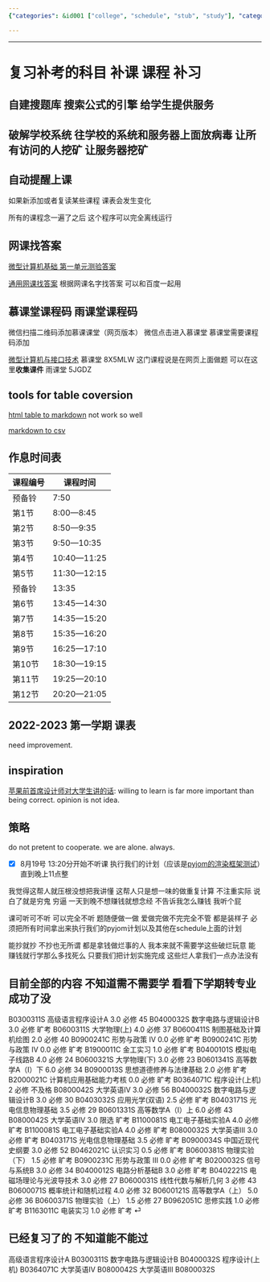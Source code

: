 ```yaml
---
{"categories": &id001 ["college", "schedule", "stub", "study"], "category": "Education", "date": "2023-12-22 23:52:59", "description": "The university course schedule program is designed to assist students in organizing their academic plans, retrieving relevant class and exam details, and displaying grades on a scale of 0.0 to 6.0. The program categorizes subjects into required/elective options and features status markers for absences, incompletes, or failures.", "tags": *id001, "title": "复习补考的科目 补课 课程 补习"}

---
```


------

# 复习补考的科目 补课 课程 补习

## 自建搜题库 搜索公式的引擎 给学生提供服务

## 破解学校系统 往学校的系统和服务器上面放病毒 让所有访问的人挖矿 让服务器挖矿

## 自动提醒上课

如果新添加或者复读某些课程 课表会发生变化

所有的课程念一遍了之后 这个程序可以完全离线运行

## 网课找答案

[微型计算机基础 第一单元测验答案](https://vip.studypro.club/2021/2021%E4%B8%AD%E5%9B%BD%E5%A4%A7%E5%AD%A6mooc-%E5%BE%AE%E6%9C%BA%E6%8E%A5%E5%8F%A3%E6%8A%80%E6%9C%AF%E5%B9%BF%E4%B8%9C%E8%B4%A2%E7%BB%8F%E5%A4%A7%E5%AD%A6-%E6%9C%80%E6%96%B0%E4%B8%AD%E5%9B%BD/)

[通用网课找答案](https://vip.studypro.club) 根据网课名字找答案 可以和百度一起用

## 慕课堂课程码 雨课堂课程码

微信扫描二维码添加慕课课堂（网页版本）
微信点击进入慕课堂 慕课堂需要课程码添加

[微型计算机与接口技术](https://www.icourse163.org/course/NJUPT-1206367801) 慕课堂 8X5MLW 这门课程说是在网页上面做题 可以在这里**收集课件** 雨课堂 5JGDZ



## tools for table coversion

[html table to markdown](https://github.com/johnbeech/html-table-to-markdown-converter) not work so well

[markdown to csv](https://github.com/tomroy/mdtable2csv)

## 作息时间表

|课程编号|课程时间 | 
--- | --- |
| 预备铃 | 7:50
| 第1节 | 8:00—8:45
| 第2节 | 8:50—9:35
| 第3节 | 9:50—10:35
| 第4节 | 10:40—11:25
| 第5节 | 11:30—12:15
| 预备铃 | 13:35
| 第6节 | 13:45—14:30
| 第7节 | 14:35—15:20
| 第8节 | 15:35—16:20
| 第9节 | 16:25—17:10
| 第10节 | 18:30—19:15
| 第11节 | 19:25—20:10
| 第12节 | 20:20—21:05


## 2022-2023 第一学期 课表

need improvement.

## inspiration

[苹果前首席设计师对大学生讲的话](https://www.bilibili.com/video/BV1eU4y1L7fQ):
willing to learn is far more important than being correct.
opinion is not idea.


## 策略

do not pretent to cooperate. we are alone. always.

- [x] 8月19号 13:20分开始不听课 执行我们的计划（应该是[pyjom的渲染框架测试](./pyjom schedules.md)）直到晚上11点整

我觉得这帮人就压根没想把我讲懂 这帮人只是想一味的做重复计算 不注重实际 说白了就是穷鬼 穷逼 一天到晚不想赚钱就想念经 不告诉我怎么赚钱 我听个屁

课可听可不听 可以完全不听 题随便做一做 爱做完做不完完全不管 都是装样子 必须把所有时间拿出来执行我们的pyjom计划以及其他在schedule上面的计划

能抄就抄 不抄也无所谓 都是拿钱做烂事的人 我本来就不需要学这些破烂玩意 能赚钱就行学那么多找死么 只要我们把计划实施完成 这些烂人拿我们一点办法没有


## 目前全部的内容 不知道需不需要学 看看下学期转专业成功了没
B0300311S	高级语言程序设计A	3.0	必修	45
B0400032S	数字电路与逻辑设计B	3.0	必修	旷考
B0600311S	大学物理(上)	4.0	必修	37
B0600411S	制图基础及计算机绘图	2.0	必修	40
B0900241C	形势与政策 IV	0.0	必修	旷考
B0900241C	形势与政策 IV	0.0	必修	旷考
B1900011C	金工实习	1.0	必修	旷考
B0400101S	模拟电子线路B	4.0	必修	24
B0600321S	大学物理(下)	3.0	必修	23
B0601341S	高等数学A（Ⅰ）下	6.0	必修	34
B0900013S	思想道德修养与法律基础	2.0	必修	旷考
B2000021C	计算机应用基础能力考核	0.0	必修	旷考
B0364071C	程序设计(上机)	2	必修	不及格
B0800042S	大学英语Ⅳ	3.0	必修	56
B0400032S	数字电路与逻辑设计B	3.0	必修	30
B0403032S	应用光学(双语)	2.5	必修	旷考
B0403171S	光电信息物理基础	3.5	必修	29
B0601331S	高等数学A（Ⅰ）上	6.0	必修	43
B0800042S	大学英语Ⅳ	3.0	限选	旷考
B1100081S	电工电子基础实验A	4.0	必修	旷考
B1100081S	电工电子基础实验A	4.0	必修	旷考
B0800032S	大学英语Ⅲ	3.0	必修	旷考
B0403171S	光电信息物理基础	3.5	必修	旷考
B0900034S	中国近现代史纲要	3.0	必修	52
B0462021C	认识实习	0.5	必修	旷考
B0600381S	物理实验（下）	1.5	必修	旷考
B0900231C	形势与政策 III	0.0	必修	旷考
B0200032S	信号与系统B	3.0	必修	34
B0400012S	电路分析基础B	3.0	必修	旷考
B0402221S	电磁场理论与光波导技术	3.0	必修	27
B0600031S	线性代数与解析几何	3	必修	43
B0600071S	概率统计和随机过程	4.0	必修	32
B0600121S	高等数学A（上）	5.0	必修	36
B0600371S	物理实验（上）	1.5	必修	27
B0962051C	思修实践	1.0	必修	旷考
B1163011C	电装实习	1.0	必修	旷考	 ⏎

## 已经复习了的 不知道能不能过
高级语言程序设计A B0300311S
数字电路与逻辑设计B B0400032S
程序设计(上机) B0364071C
大学英语Ⅳ B0800042S
大学英语Ⅲ B0800032S

